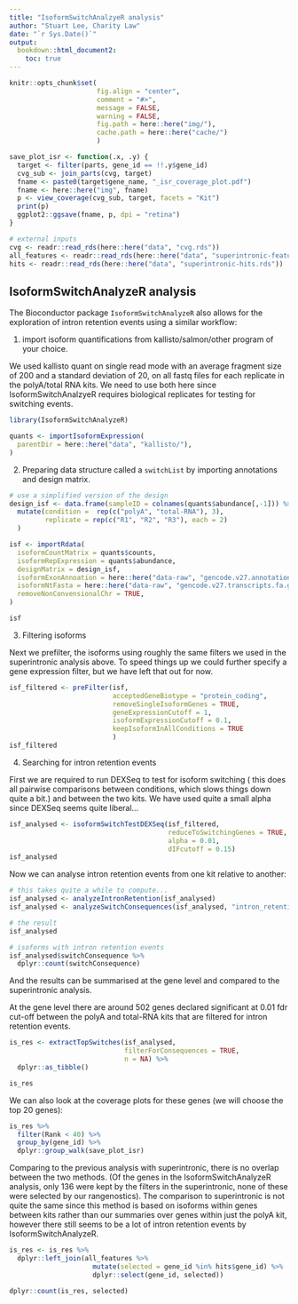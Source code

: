 ```yaml
---
title: "IsoformSwitchAnalzyeR analysis"
author: "Stuart Lee, Charity Law"
date: "`r Sys.Date()`"
output: 
  bookdown::html_document2:
    toc: true
---
```


```r
knitr::opts_chunk$set(
                      fig.align = "center",
                      comment = "#>", 
                      message = FALSE,
                      warning = FALSE,
                      fig.path = here::here("img/"),
                      cache.path = here::here("cache/")
                      )

save_plot_isr <- function(.x, .y) {
  target <- filter(parts, gene_id == !!.y$gene_id)
  cvg_sub <- join_parts(cvg, target)
  fname <- paste0(target$gene_name, "_isr_coverage_plot.pdf")
  fname <- here::here("img", fname)
  p <- view_coverage(cvg_sub, target, facets = "Kit")
  print(p)
  ggplot2::ggsave(fname, p, dpi = "retina")
}

# external inputs
cvg <- readr::read_rds(here::here("data", "cvg.rds"))
all_features <- readr::read_rds(here::here("data", "superintronic-features.rds"))
hits <- readr::read_rds(here::here("data", "superintronic-hits.rds"))
```

##  IsoformSwitchAnalyzeR analysis

The Bioconductor package `IsoformSwitchAnalyzeR` also allows for the exploration
of intron retention events using a similar workflow:

1. import isoform quantifications from kallisto/salmon/other program of your choice.

We used kallisto quant on single read mode with an average fragment
size of 200 and a standard deviation of 20, on all fastq files for each
replicate in the polyA/total RNA kits. We need to use both here since 
IsoformSwitchAnalzyeR requires biological replicates for testing for
switching events.

```r
library(IsoformSwitchAnalyzeR)

quants <- importIsoformExpression(
  parentDir = here::here("data", "kallisto/"),
)

```


2. Preparing data structure called a `switchList` by importing annotations
and design matrix.

```r
# use a simplified version of the design
design_isf <- data.frame(sampleID = colnames(quants$abundance[,-1])) %>% 
  mutate(condition =  rep(c("polyA", "total-RNA"), 3),
         replicate = rep(c("R1", "R2", "R3"), each = 2)
  )

isf <- importRdata(
  isoformCountMatrix = quants$counts,
  isoformRepExpression = quants$abundance,
  designMatrix = design_isf,
  isoformExonAnnoation = here::here("data-raw", "gencode.v27.annotation.gtf.gz"),
  isoformNtFasta = here::here("data-raw", "gencode.v27.transcripts.fa.gz"),
  removeNonConvensionalChr = TRUE,
)

isf 
```


3. Filtering isoforms


Next we prefilter, the isoforms using roughly the same filters we used
in the superintronic analysis above. To speed things up we could further
specify a gene expression filter, but we have left that out for now.

```r
isf_filtered <- preFilter(isf,
                          acceptedGeneBiotype = "protein_coding",
                          removeSingleIsoformGenes = TRUE,
                          geneExpressionCutoff = 1,
                          isoformExpressionCutoff = 0.1,
                          keepIsoformInAllConditions = TRUE
                          )
isf_filtered
```

4. Searching for intron retention events

First we are required to run DEXSeq to test for isoform switching (
this does all pairwise comparisons between conditions, which slows things
down quite a bit.) and between the two kits. We have used quite a small
alpha since DEXSeq seems quite liberal...

```r
isf_analysed <- isoformSwitchTestDEXSeq(isf_filtered, 
                                        reduceToSwitchingGenes = TRUE,
                                        alpha = 0.01,
                                        dIFcutoff = 0.15)
isf_analysed
```


Now we can analyse intron retention events from one kit relative to another:

```r
# this takes quite a while to compute...
isf_analysed <- analyzeIntronRetention(isf_analysed)
isf_analysed <- analyzeSwitchConsequences(isf_analysed, "intron_retention")

# the result
isf_analysed

# isoforms with intron retention events
isf_analysed$switchConsequence %>% 
  dplyr::count(switchConsequence)
```

And the results can be summarised at the gene level and compared to the 
superintronic analysis. 

At the gene level there are around 502 genes declared significant
at 0.01 fdr cut-off between the polyA and total-RNA kits that
are filtered for intron retention events.

```r
is_res <- extractTopSwitches(isf_analysed, 
                             filterForConsequences = TRUE, 
                             n = NA) %>% 
  dplyr::as_tibble()

is_res
```

We can also look at the coverage plots for these genes (we will choose
the top 20 genes):

```r
is_res %>% 
  filter(Rank < 40) %>%
  group_by(gene_id) %>% 
  dplyr::group_walk(save_plot_isr)
```


Comparing to the previous analysis with superintronic, there is no
overlap between the two methods. (Of the genes in the IsoformSwitchAnalyzeR analysis, only
136 were kept by the filters in the superintronic, none of these were
selected by our rangenostics). The comparison to superintronic is not
quite the same since this method is based on isoforms within genes between 
kits rather
than our summaries over genes within just the polyA kit, 
however there still seems to be a lot of intron retention events by IsoformSwitchAnalyzeR.

```r
is_res <- is_res %>%
  dplyr::left_join(all_features %>% 
                     mutate(selected = gene_id %in% hits$gene_id) %>% 
                     dplyr::select(gene_id, selected))

dplyr::count(is_res, selected)
```